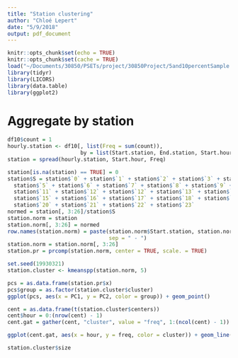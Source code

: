 ```yaml
---
title: "Station clustering"
author: "Chloé Lepert"
date: "5/9/2018"
output: pdf_document
---
```


```r
knitr::opts_chunk$set(echo = TRUE)
knitr::opts_chunk$set(cache = TRUE)
load("~/Documents/30850/PSETs/project/30850Project/5and10percentSample.RData")
library(tidyr)
library(LICORS)
library(data.table)
library(ggplot2)
```

# Aggregate by station
```r
df10$count = 1
hourly.station <- df10[, list(Freq = sum(count)),
                       by = list(Start.station, End.station, Start.hour)]
station = spread(hourly.station, Start.hour, Freq)
```

```r
station[is.na(station) == TRUE] = 0
station$S = station$`0` + station$`1` + station$`2` + station$`3` + station$`4` +
  station$`5` + station$`6` + station$`7` + station$`8` + station$`9` + station$`10` +
  station$`11` + station$`12` + station$`12` + station$`13` + station$`14` + 
  station$`15` + station$`16` + station$`17` + station$`18` + station$`19` + 
  station$`20` + station$`21` + station$`22` + station$`23`
normed = station[, 3:26]/station$S
station.norm = station
station.norm[, 3:26] = normed
row.names(station.norm) = paste(station.norm$Start.station, station.norm$End.station, 
                                sep = " - ")
station.norm = station.norm[, 3:26]
station.pr = prcomp(station.norm, center = TRUE, scale. = TRUE) 
```


```r
set.seed(19930321)
station.cluster <- kmeanspp(station.norm, 5)
```

```r
pcs = as.data.frame(station.pr$x)
pcs$group = as.factor(station.cluster$cluster)
ggplot(pcs, aes(x = PC1, y = PC2, color = group)) + geom_point()
```

```r
cent = as.data.frame(t(station.cluster$centers))
cent$hour = 0:(nrow(cent) - 1)
cent.gat = gather(cent, "cluster", value = "freq", 1:(ncol(cent) - 1))
```

```r
ggplot(cent.gat, aes(x = hour, y = freq, color = cluster)) + geom_line()
```

```r
station.cluster$size
```

